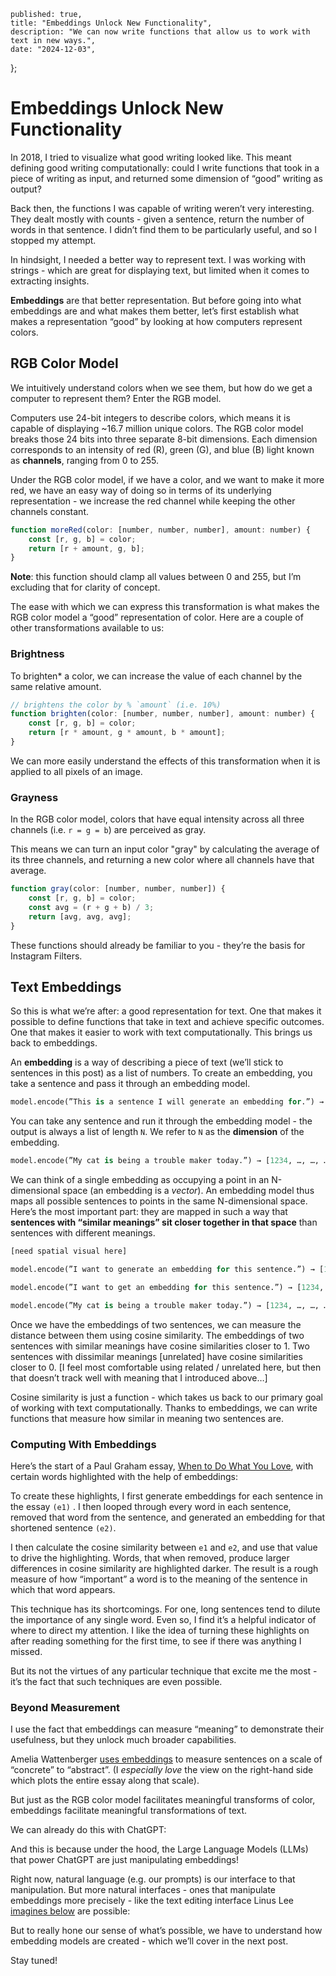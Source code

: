 
    published: true,
    title: "Embeddings Unlock New Functionality",
    description: "We can now write functions that allow us to work with text in new ways.",
    date: "2024-12-03",
};

# Embeddings Unlock New Functionality

In 2018, I tried to visualize what good writing looked like. This meant defining good writing computationally: could I write functions that took in a piece of writing as input, and returned some dimension of “good” writing as output? 

Back then, the functions I was capable of writing weren’t very interesting. They dealt mostly with counts - given a sentence, return the number of words in that sentence. I didn’t find them to be particularly useful, and so I stopped my attempt. 

In hindsight, I needed a better way to represent text. I was working with strings - which are great for displaying text, but limited when it comes to extracting insights. 

**Embeddings** are that better representation. But before going into what embeddings are and what makes them better, let’s first establish what makes a representation “good” by looking at how computers represent colors.

## RGB Color Model

We intuitively understand colors when we see them, but how do we get a computer to represent them? Enter the RGB model.

Computers use 24-bit integers to describe colors, which means it is capable of displaying ~16.7 million unique colors. The RGB color model breaks those 24 bits into three separate 8-bit dimensions. Each dimension corresponds to an intensity of red (R), green (G), and blue (B) light known as **channels**, ranging from 0 to 255. 


Under the RGB color model, if we have a color, and we want to make it more red, we have an easy way of doing so in terms of its underlying representation - we increase the red channel while keeping the other channels constant. 

```javascript
function moreRed(color: [number, number, number], amount: number) {
	const [r, g, b] = color;
	return [r + amount, g, b];
}
```
**Note**: this function should clamp all values between 0 and 255, but I’m excluding that for clarity of concept. 


The ease with which we can express this transformation is what makes the RGB color model a “good” representation of color. Here are a couple of other transformations available to us:

### Brightness

To brighten* a color, we can increase the value of each channel by the same relative amount. 

```javascript
// brightens the color by % `amount` (i.e. 10%)
function brighten(color: [number, number, number], amount: number) {
	const [r, g, b] = color;
	return [r * amount, g * amount, b * amount];
}
```

We can more easily understand the effects of this transformation when it is applied to all pixels of an image. 

<div className="mx-auto my-8 w-96">
  <CustomImage src="/images/brighten.png" className="rounded-sm my-12" width={1574 * 1.5} height={512 * 1.5}/>
</div>

### Grayness

In the RGB color model, colors that have equal intensity across all three channels (i.e. `r = g = b`) are perceived as gray. 



This means we can turn an input color "gray" by calculating the average of its three channels, and returning a new color where all channels have that average. 

```javascript
function gray(color: [number, number, number]) {
	const [r, g, b] = color;
    const avg = (r + g + b) / 3;
	return [avg, avg, avg];
}
```

<div className="mx-auto my-8 w-96">
  <CustomImage src="/images/gray.png" className="rounded-sm my-12" width={1574 * 1.5} height={512 * 1.5}/>
</div>

These functions should already be familiar to you - they’re the basis for Instagram Filters.

## Text Embeddings

So this is what we’re after: a good representation for text. One that makes it possible to define functions that take in text and achieve specific outcomes. One that makes it easier to work with text computationally. This brings us back to embeddings.

An **embedding** is a way of describing a piece of text (we’ll stick to sentences in this post) as a list of numbers. To create an embedding, you take a sentence and pass it through an embedding model. 

```python
model.encode(”This is a sentence I will generate an embedding for.”) → [1234, …, …, …]
```

You can take any sentence and run it through the embedding model - the output is always a list of length `N`. We refer to `N` as the **dimension** of the embedding. 


```python
model.encode(”My cat is being a trouble maker today.”) → [1234, …, …, …]
```

We can think of a single embedding as occupying a point in an N-dimensional space (an embedding is a *vector*). An embedding model thus maps all possible sentences to points in the same N-dimensional space. Here’s the most important part: they are mapped in such a way that **sentences with “similar meanings” sit closer together in that space** than sentences with different meanings.

```python
[need spatial visual here]

model.encode(”I want to generate an embedding for this sentence.”) → [1234, …, …, …]

model.encode(”I want to get an embedding for this sentence.”) → [1234, …, …, …]

model.encode(”My cat is being a trouble maker today.”) → [1234, …, …, …]
```

Once we have the embeddings of two sentences, we can measure the distance between them using cosine similarity. The embeddings of two sentences with similar meanings have cosine similarities closer to 1. Two sentences with dissimilar meanings [unrelated] have cosine similarities closer to 0. [I feel most comfortable using related / unrelated here, but then that doesn’t track well with meaning that I introduced above…]

Cosine similarity is just a function - which takes us back to our primary goal of working with text computationally. Thanks to embeddings, we can write functions that measure how similar in meaning two sentences are.

### Computing With Embeddings

Here’s the start of a Paul Graham essay, [When to Do What You Love](https://www.paulgraham.com/when.html), with certain words highlighted with the help of embeddings:

<div className="m-8">
    <RemoveWord words={pg_remove_words_results} />
</div>

To create these highlights, I first generate embeddings for each sentence in the essay `(e1)` . I then looped through every word in each sentence, removed that word from the sentence, and generated an embedding for that shortened sentence `(e2)`.

I then calculate the cosine similarity between `e1` and `e2`, and use that value to drive the highlighting. Words, that when removed, produce larger differences in cosine similarity are highlighted darker. The result is a rough measure of how “important” a word is to the meaning of the sentence in which that word appears. 

This technique has its shortcomings. For one, long sentences tend to dilute the importance of any single word. Even so, I find it’s a helpful indicator of where to direct my attention. I like the idea of turning these highlights on after reading something for the first time, to see if there was anything I missed. 

But its not the virtues of any particular technique that excite me the most - it’s the fact that such techniques are even possible.


### Beyond Measurement

I use the fact that embeddings can measure “meaning” to demonstrate their usefulness, but they unlock much broader capabilities. 

Amelia Wattenberger [uses embeddings](https://wattenberger.com/thoughts/yay-embeddings-math) to measure sentences on a scale of “concrete” to “abstract”. (I *especially love* the view on the right-hand side which plots the entire essay along that scale).



But just as the RGB color model facilitates meaningful transforms of color, embeddings facilitate meaningful transformations of text. 



We can already do this with ChatGPT: 


And this is because under the hood, the Large Language Models (LLMs) that power ChatGPT are just manipulating embeddings!

Right now, natural language (e.g. our prompts) is our interface to that manipulation. But more natural interfaces - ones that manipulate embeddings more precisely - like the text editing interface Linus Lee [imagines below](https://thesephist.com/posts/prism/) are possible:


But to really hone our sense of what’s possible, we have to understand how embedding models are created - which we’ll cover in the next post.


Stay tuned!